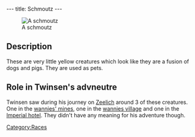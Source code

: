 ---
title: Schmoutz
---

[[Image:DVSCHMOU.JPG|right|thumb|A schmoutz]]

==Description==
These are very little yellow creatures which look like they are a fusion of dogs and pigs. They are used as pets.

==Role in Twinsen's advneutre==
Twinsen saw during his journey on [[Zeelich]] around 3 of these creatures. One in the [[wannies' mines]], one in the [[wannies village]] and one in the [[Imperial hotel]]. They didn't have any meaning for his adventure though.

[[Category:Races]]